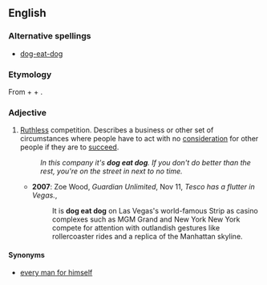 ==English==

===Alternative spellings===
*[[dog-eat-dog]]

===Etymology===
From {{term|dog}} + {{term|eat}} + {{term|dog}}.

===Adjective===
{{en-adj}}

# [[ruthless|Ruthless]] competition. Describes a business or other set of circumstances where people have to act with no [[consideration]] for other people if they are to [[succeed]]. 
#:''In this company it's '''dog eat dog'''. If you don't do better than the rest, you're on the street in next to no time.''
#*'''2007''': Zoe Wood, ''Guardian Unlimited'', Nov 11, ''Tesco has a flutter in Vegas.'',
#*: It is '''dog eat dog''' on Las Vegas's world-famous Strip as casino complexes such as MGM Grand and New York New York compete for attention with outlandish gestures like rollercoaster rides and a replica of the Manhattan skyline.

====Synonyms====
* [[every man for himself]]